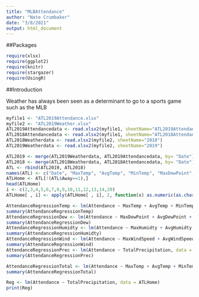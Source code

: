 ```yaml
---
title: "MLBAttendance"
author: "Nate Crumbaker"
date: "3/8/2021"
output: html_document
---
```

##Packages

```r
require(xlsx)
require(ggplot2)
require(knitr)
require(stargazer)
require(UsingR)
```

##Introduction

Weather has always been seen as a determinant to go to a sports game such as the MLB

```r
myfile1 <- "ATL2019Attendance.xlsx"
myfile2 <- "ATL2019Weather.xlsx"
ATL2019Attendancedata <- read.xlsx2(myfile1, sheetName="ATL2019Attendance")
ATL2018Attendancedata <- read.xlsx2(myfile1, sheetName="ATL2018Attendance")
ATL2018Weatherdata <- read.xlsx2(myfile2, sheetName="2018")
ATL2019Weatherdata <- read.xlsx2(myfile2, sheetName="2019")

```
```r
ATL2019 <- merge(ATL2019Weatherdata, ATL2019Attendancedata, by= "Date")
ATL2018 <- merge(ATL2018Weatherdata, ATL2018Attendancedata, by= "Date")
ATL <- rbind(ATL2019, ATL2018)
names(ATL) <- c("Date", "MaxTemp", "AvgTemp", "MinTemp", "MaxDewPoint", "AvgDewPoint", "MinDewPoint", "MaxHumidty", "AvgHumidty", "MinHumidty", "MaxWindSpeed", "AvgWindSpeed", "MinWindSpeed", "TotalPrecipitation", "Game", "X", "Team", "Away", "Opp", "Attendance")
ATLHome <- ATL[!(ATL$Away==1),]
head(ATLHome)
i <- c(2,3,4,5,6,7,8,9,10,11,12,13,14,20)
ATLHome[ , i] <- apply(ATLHome[ , i], 2, function(x) as.numeric(as.character(x)))
```
```r
AttendanceRegressionTemp <- lm(Attendance ~ MaxTemp + AvgTemp + MinTemp, data = ATLHome)
summary(AttendanceRegressionTemp)
AttendanceRegressionDew <- lm(Attendance ~ MaxDewPoint + AvgDewPoint + MinDewPoint, data = ATLHome)
summary(AttendanceRegressionDew)
AttendanceRegressionHumidty <- lm(Attendance ~ MaxHumidty + AvgHumidty + MinHumidty, data = ATLHome)
summary(AttendanceRegressionHumidty)
AttendanceRegressionWind <- lm(Attendance ~ MaxWindSpeed + AvgWindSpeed + MinWindSpeed, data = ATLHome)
summary(AttendanceRegressionWind)
AttendanceRegressionPrec <- lm(Attendance ~ TotalPrecipitation, data = ATLHome)
summary(AttendanceRegressionPrec)
```
```r
AttendanceRegressionTotal <- lm(Attendance ~ MaxTemp + AvgTemp + MinTemp + MaxDewPoint + AvgDewPoint + MinDewPoint + MaxHumidty + AvgHumidty + MinHumidty + MaxWindSpeed + AvgWindSpeed + MinWindSpeed + TotalPrecipitation, data = ATLHome)
summary(AttendanceRegressionTotal)
```
```r
Reg <- lm(Attendance ~ TotalPrecipitation, data = ATLHome)
print(Reg)
```